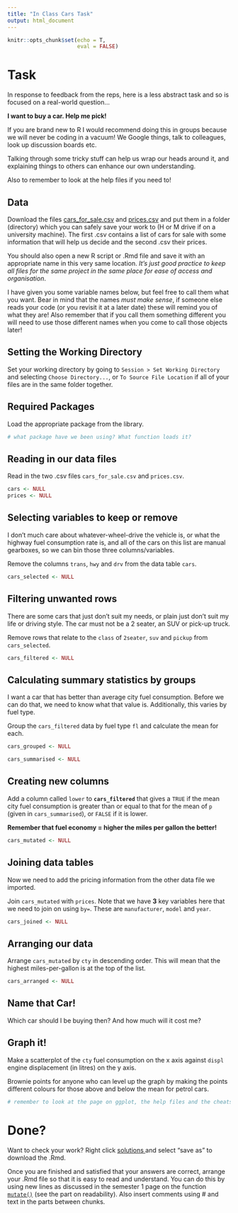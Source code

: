 ```yaml
---
title: "In Class Cars Task"
output: html_document
---
```


```r
knitr::opts_chunk$set(echo = T,
                      eval = FALSE)
```

# Task

In response to feedback from the reps, here is a less abstract task and so is focused on a real-world question...

**I want to buy a car. Help me pick!**

If you are brand new to R I would recommend doing this in groups because we will never be coding in a vacuum! We Google things, talk to colleagues, look up discussion boards etc. 

Talking through some tricky stuff can help us wrap our heads around it, and explaining things to others can enhance our own understanding.

Also to remember to look at the help files if you need to!

## Data

Download the  files <a href="downloadables/cars_for_sale.csv">cars_for_sale.csv</a> and <a href="downloadables/prices.csv">prices.csv</a> and put them in a folder (directory) which you can safely save your work to (H or M drive if on a university machine). The first .csv contains a list of cars for sale with some information that will help us decide and the second .csv their prices.

You should also open a new R script or .Rmd file and save it with an appropriate name in this very same location. *It's just good practice to keep all files for the same project in the same place for ease of access and organisation*.

I have given you some variable names below, but feel free to call them what you want. Bear in mind that the names *must make sense*, if someone else reads your code (or you revisit it at a later date) these will remind you of what they are! Also remember that if you call them something different you will need to use those different names when you come to call those objects later!

## Setting the Working Directory

Set your working directory by going to `Session > Set Working Directory` and selecting `Choose Directory...`, or `To Source File Location` if all of your files are in the same folder together.

## Required Packages

Load the appropriate package from the library. 

```r
# what package have we been using? What function loads it?
```

## Reading in our data files

Read in the two .csv files `cars_for_sale.csv` and `prices.csv`.

```r
cars <- NULL
prices <- NULL
```

## Selecting variables to keep or remove

I don't much care about whatever-wheel-drive the vehicle is, or what the highway fuel consumption rate is, and all of the cars on this list are manual gearboxes, so we can bin those three columns/variables.

Remove the columns `trans`, `hwy` and `drv` from the data table `cars`.

```r
cars_selected <- NULL
```

## Filtering unwanted rows

There are some cars that just don't suit my needs, or plain just don't suit my life or driving style. The car must not be a 2 seater, an SUV or pick-up truck.

Remove rows that relate to the `class` of `2seater`, `suv` and `pickup` from `cars_selected`.

```r
cars_filtered <- NULL
```

## Calculating summary statistics by groups

I want a car that has better than average city fuel consumption. Before we can do that, we need to know what that value is. Additionally, this varies by fuel type.

Group the `cars_filtered` data by fuel type `fl` and calculate the mean for each.

```r
cars_grouped <- NULL

cars_summarised <- NULL
```

## Creating new columns

Add a column called `lower` to **`cars_filtered`** that gives a `TRUE` if the mean city fuel consumption is greater than or equal to that for the mean of `p` (given in `cars_summarised`), or `FALSE` if it is lower.

**Remember that fuel economy = higher the miles per gallon the better!**

```r
cars_mutated <- NULL
```

## Joining data tables

Now we need to add the pricing information from the other data file we imported.

Join `cars_mutated` with `prices`. Note that we have **3** key variables here that we need to join on using `by=`. These are `manufacturer`, `model` and `year`.

```r
cars_joined <- NULL
```

## Arranging our data

Arrange `cars_mutated` by `cty` in descending order. This will mean that the highest miles-per-gallon is at the top of the list.

```r
cars_arranged <- NULL
```

## Name that Car!

Which car should I be buying then? And how much will it cost me? 

## Graph it!

Make a scatterplot of the `cty` fuel consumption on the x axis against `displ` engine displacement (in litres) on the y axis.

Brownie points for anyone who can level up the graph by making the points different colours for those above and below the mean for petrol cars.

```r
# remember to look at the page on ggplot, the help files and the cheatsheet if you need help
```

# Done?

Want to check your work? Right click <a href="downloadables/cars_1a_SOLUTIONS.Rmd">solutions </a>and select "save as" to download the .Rmd.

Once you are finished and satisfied that your answers are correct, arrange your .Rmd file so that it is easy to read and understand. You can do this by using new lines as discussed in the semester 1 page on the function <a href="mutate.html"> `mutate()`</a> (see the part on readability). Also insert comments using # and text in the parts between chunks.


















